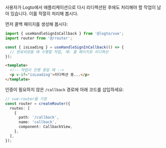 사용자가 Logto에서 애플리케이션으로 다시 리디렉션된 후에도 처리해야 할 작업이 남아 있습니다. 이를 적절히 처리해 봅시다.

먼저 콜백 페이지를 생성해 봅시다:

```ts title="views/CallbackView.vue"
import { useHandleSignInCallback } from '@logto/vue';
import router from '@/router';

const { isLoading } = useHandleSignInCallback(() => {
  // 완료되었을 때 수행할 작업, 예: 홈 페이지로 리디렉션
});
```

```html
<template>
  <!-- 작업이 진행 중일 때 -->
  <p v-if="isLoading">리디렉션 중...</p>
</template>
```

인증이 필요하지 않은 `/callback` 경로에 아래 코드를 삽입하세요:

```ts title="router/index.ts"
// vue-router를 가정
const router = createRouter({
  routes: [
    {
      path: '/callback',
      name: 'callback',
      component: CallbackView,
    },
  ],
});
```
